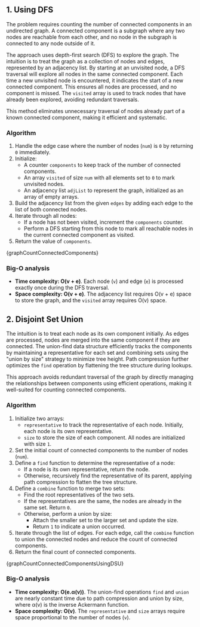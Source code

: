 

## 1. Using DFS

The problem requires counting the number of connected components in an undirected graph. A connected component is a subgraph where any two nodes are reachable from each other, and no node in the subgraph is connected to any node outside of it.

The approach uses depth-first search (DFS) to explore the graph. The intuition is to treat the graph as a collection of nodes and edges, represented by an adjacency list. By starting at an unvisited node, a DFS traversal will explore all nodes in the same connected component. Each time a new unvisited node is encountered, it indicates the start of a new connected component. This ensures all nodes are processed, and no component is missed. The `visited` array is used to track nodes that have already been explored, avoiding redundant traversals.

This method eliminates unnecessary traversal of nodes already part of a known connected component, making it efficient and systematic.

### Algorithm

1. Handle the edge case where the number of nodes (`num`) is `0` by returning `0` immediately.
2. Initialize:
   - A counter `components` to keep track of the number of connected components.
   - An array `visited` of size `num` with all elements set to `0` to mark unvisited nodes.
   - An adjacency list `adjList` to represent the graph, initialized as an array of empty arrays.
3. Build the adjacency list from the given `edges` by adding each edge to the list of both connected nodes.
4. Iterate through all nodes:
   - If a node has not been visited, increment the `components` counter.
   - Perform a DFS starting from this node to mark all reachable nodes in the current connected component as visited.
5. Return the value of `components`.

<MDXCodeBlock>{graphCountConnectedComponents}</MDXCodeBlock>

### Big-O analysis

- **Time complexity: O(v + e)**. Each node (`v`) and edge (`e`) is processed exactly once during the DFS traversal.
- **Space complexity: O(v + e)**. The adjacency list requires O(v + e) space to store the graph, and the `visited` array requires O(v) space.

## 2. Disjoint Set Union

The intuition is to treat each node as its own component initially. As edges are processed, nodes are merged into the same component if they are connected. The union-find data structure efficiently tracks the components by maintaining a representative for each set and combining sets using the "union by size" strategy to minimize tree height. Path compression further optimizes the `find` operation by flattening the tree structure during lookups.

This approach avoids redundant traversal of the graph by directly managing the relationships between components using efficient operations, making it well-suited for counting connected components.

### Algorithm

1. Initialize two arrays:
   - `representative` to track the representative of each node. Initially, each node is its own representative.
   - `size` to store the size of each component. All nodes are initialized with size `1`.
2. Set the initial count of connected components to the number of nodes (`num`).
3. Define a `find` function to determine the representative of a node:
   - If a node is its own representative, return the node.
   - Otherwise, recursively find the representative of its parent, applying path compression to flatten the tree structure.
4. Define a `combine` function to merge two sets:
   - Find the root representatives of the two sets.
   - If the representatives are the same, the nodes are already in the same set. Return `0`.
   - Otherwise, perform a union by size:
     - Attach the smaller set to the larger set and update the size.
     - Return `1` to indicate a union occurred.
5. Iterate through the list of edges. For each edge, call the `combine` function to union the connected nodes and reduce the count of connected components.
6. Return the final count of connected components.

<MDXCodeBlock>{graphCountConnectedComponentsUsingDSU}</MDXCodeBlock>

### Big-O analysis

- **Time complexity: O(e.α(v))**. The union-find operations `find` and `union` are nearly constant time due to path compression and union by size, where α(v) is the inverse Ackermann function.
- **Space complexity: O(v)**. The `representative` and `size` arrays require space proportional to the number of nodes (`v`).
